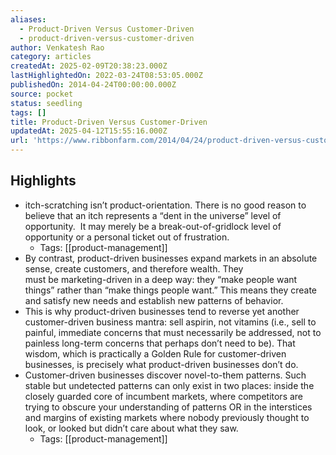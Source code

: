 ```yaml
---
aliases:
  - Product-Driven Versus Customer-Driven
  - product-driven-versus-customer-driven
author: Venkatesh Rao
category: articles
createdAt: 2025-02-09T20:38:23.000Z
lastHighlightedOn: 2022-03-24T08:53:05.000Z
publishedOn: 2014-04-24T00:00:00.000Z
source: pocket
status: seedling
tags: []
title: Product-Driven Versus Customer-Driven
updatedAt: 2025-04-12T15:55:16.000Z
url: 'https://www.ribbonfarm.com/2014/04/24/product-driven-versus-customer-driven/'
---
```

## Highlights

- itch-scratching isn’t product-orientation. There is no good reason to believe that an itch represents a “dent in the universe” level of opportunity.  It may merely be a break-out-of-gridlock level of opportunity or a personal ticket out of frustration.
    - Tags: [[product-management]]
- By contrast, product-driven businesses expand markets in an absolute sense, create customers, and therefore wealth. They must be marketing-driven in a deep way: they “make people want things” rather than “make things people want.” This means they create and satisfy new needs and establish new patterns of behavior.
- This is why product-driven businesses tend to reverse yet another customer-driven business mantra: sell aspirin, not vitamins (i.e., sell to painful, immediate concerns that must necessarily be addressed, not to painless long-term concerns that perhaps don’t need to be). That wisdom, which is practically a Golden Rule for customer-driven businesses, is precisely what product-driven businesses don’t do.
- Customer-driven businesses discover novel-to-them patterns. Such stable but undetected patterns can only exist in two places: inside the closely guarded core of incumbent markets, where competitors are trying to obscure your understanding of patterns OR in the interstices and margins of existing markets where nobody previously thought to look, or looked but didn’t care about what they saw.
    - Tags: [[product-management]]
